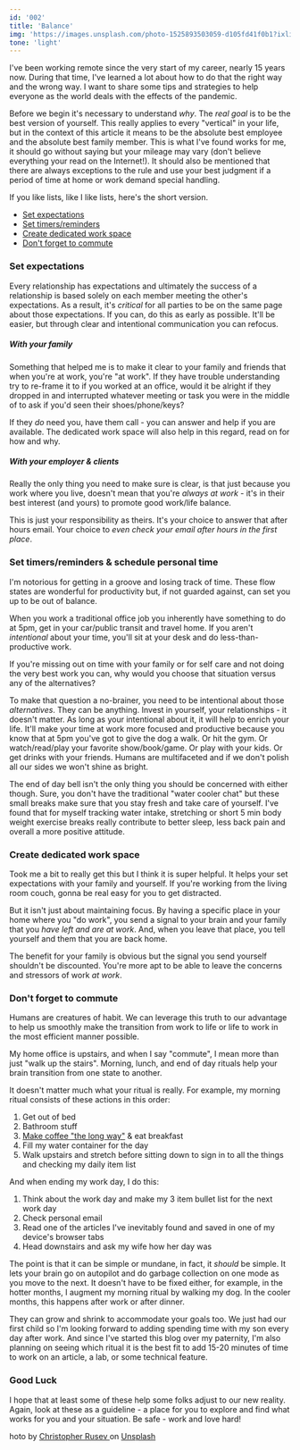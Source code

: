 ```yaml
---
id: '002'
title: 'Balance'
img: 'https://images.unsplash.com/photo-1525893503059-d105fd41f0b1?ixlib=rb-1.2.1&ixid=eyJhcHBfaWQiOjEyMDd9&auto=format&fit=crop&w=1600&q=80'
tone: 'light'
---
```


I've been working remote since the very start of my career, nearly 15 years now. During that time, I've learned a lot about how to do that the right way and the wrong way. I want to share some tips and strategies to help everyone as the world deals with the effects of the pandemic.

Before we begin it's necessary to understand _why_. The _real goal_ is to be the best version of yourself. This really applies to every "vertical" in your life, but in the context of this article it means to be the absolute best employee and the absolute best family member. This is what I've found works for me, it should go without saying but your mileage may vary (don't believe everything your read on the Internet!). It should also be mentioned that there are always exceptions to the rule and use your best judgment if a period of time at home or work demand special handling.

If you like lists, like I like lists, here's the short version.

- [Set expectations](#expectations)
- [Set timers/reminders](#timers)
- [Create dedicated work space](#work-space)
- [Don't forget to commute](#commute)

<a name="expectations" />

### Set expectations

Every relationship has expectations and ultimately the success of a relationship is based solely on each member meeting the other's expectations. As a result, it's _critical_ for all parties to be on the same page about those expectations. If you can, do this as early as possible. It'll be easier, but through clear and intentional communication you can refocus.

##### With your family

Something that helped me is to make it clear to your family and friends that when you're at work, you're "at work". If they have trouble understanding try to re-frame it to if you worked at an office, would it be alright if they dropped in and interrupted whatever meeting or task you were in the middle of to ask if you'd seen their shoes/phone/keys?

If they _do_ need you, have them call - you can answer and help if you are available. The dedicated work space will also help in this regard, read on for how and why.

##### With your employer & clients

Really the only thing you need to make sure is clear, is that just because you work where you live, doesn't mean that you're _always at work_ - it's in their best interest (and yours) to promote good work/life balance.

This is just your responsibility as theirs. It's your choice to answer that after hours email. Your choice to _even check your email after hours in the first place_.

<a name="timers" />

### Set timers/reminders & schedule personal time

I'm notorious for getting in a groove and losing track of time. These flow states are wonderful for productivity but, if not guarded against, can set you up to be out of balance.

When you work a traditional office job you inherently have something to do at 5pm, get in your car/public transit and travel home. If you aren't _intentional_ about your time, you'll sit at your desk and do less-than-productive work.

If you're missing out on time with your family or for self care and not doing the very best work you can, why would you choose that situation versus any of the alternatives?

To make that question a no-brainer, you need to be intentional about those _alternatives_. They can be anything. Invest in yourself, your relationships - it doesn't matter. As long as your intentional about it, it will help to enrich your life. It'll make your time at work more focused and productive because you know that at 5pm you've got to give the dog a walk. Or hit the gym. Or watch/read/play your favorite show/book/game. Or play with your kids. Or get drinks with your friends. Humans are multifaceted and if we don't polish all our sides we won't shine as bright.

The end of day bell isn't the only thing you should be concerned with either though. Sure, you don't have the traditional "water cooler chat" but these small breaks make sure that you stay fresh and take care of yourself. I've found that for myself tracking water intake, stretching or short 5 min body weight exercise breaks really contribute to better sleep, less back pain and overall a more positive attitude.

<a name="work-space" />

### Create dedicated work space

Took me a bit to really get this but I think it is super helpful. It helps your set expectations with your family and yourself. If you're working from the living room couch, gonna be real easy for you to get distracted.

But it isn't just about maintaining focus. By having a specific place in your home where you "do work", you send a signal to your brain and your family that you _have left and are at work_. And, when you leave that place, you tell yourself and them that you are back home.

The benefit for your family is obvious but the signal you send yourself shouldn't be discounted. You're more apt to be able to leave the concerns and stressors of work _at work_.

<a name="commute" />

### Don't forget to commute

Humans are creatures of habit. We can leverage this truth to our advantage to help us smoothly make the transition from work to life or life to work in the most efficient manner possible.

My home office is upstairs, and when I say "commute", I mean more than just "walk up the stairs". Morning, lunch, and end of day rituals help your brain transition from one state to another.

It doesn't matter much what your ritual is really. For example, my morning ritual consists of these actions in this order:

1. Get out of bed
2. Bathroom stuff
3. [Make coffee "the long way"](https://www.stumptowncoffee.com/brew-guides/v60) & eat breakfast
4. Fill my water container for the day
5. Walk upstairs and stretch before sitting down to sign in to all the things and checking my daily item list

And when ending my work day, I do this:

1. Think about the work day and make my 3 item bullet list for the next work day
2. Check personal email
3. Read one of the articles I've inevitably found and saved in one of my device's browser tabs
4. Head downstairs and ask my wife how her day was

The point is that it can be simple or mundane, in fact, it _should_ be simple. It lets your brain go on autopilot and do garbage collection on one mode as you move to the next. It doesn't have to be fixed either, for example, in the hotter months, I augment my morning ritual by walking my dog. In the cooler months, this happens after work or after dinner.

They can grow and shrink to accommodate your goals too. We just had our first child so I'm looking forward to adding spending time with my son every day after work. And since I've started this blog over my paternity, I'm also planning on seeing which ritual it is the best fit to add 15-20 minutes of time to work on an article, a lab, or some technical feature.

### Good Luck

I hope that at least some of these help some folks adjust to our new reality. Again, look at these as a guideline - a place for you to explore and find what works for you and your situation. Be safe - work and love hard!

<ImageAttribution>hoto by <a href="https://unsplash.com/@ralics?utm_source=unsplash&amp;utm_medium=referral&amp;utm_content=creditCopyText"> Christopher Rusev </a> on <a href="https://unsplash.com/s/photos/balance?utm_source=unsplash&amp;utm_medium=referral&amp;utm_content=creditCopyText">Unsplash</a></ImageAttribution>